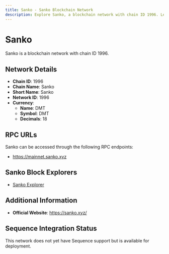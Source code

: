 ```yaml
--- 
title: Sanko - Sanko Blockchain Network
description: Explore Sanko, a blockchain network with chain ID 1996. Learn about its native currency, DMT, and how to interact with the network.
---
```


# Sanko

Sanko is a blockchain network with chain ID 1996.

## Network Details

- **Chain ID**: 1996
- **Chain Name**: Sanko
- **Short Name**: Sanko
- **Network ID**: 1996
- **Currency**: 
  - **Name**: DMT
  - **Symbol**: DMT
  - **Decimals**: 18

## RPC URLs

Sanko can be accessed through the following RPC endpoints:

- https://mainnet.sanko.xyz

## Sanko Block Explorers

- [Sanko Explorer](https://explorer.sanko.xyz)

## Additional Information

- **Official Website**: https://sanko.xyz/

## Sequence Integration Status

This network does not yet have Sequence support but is available for deployment.
